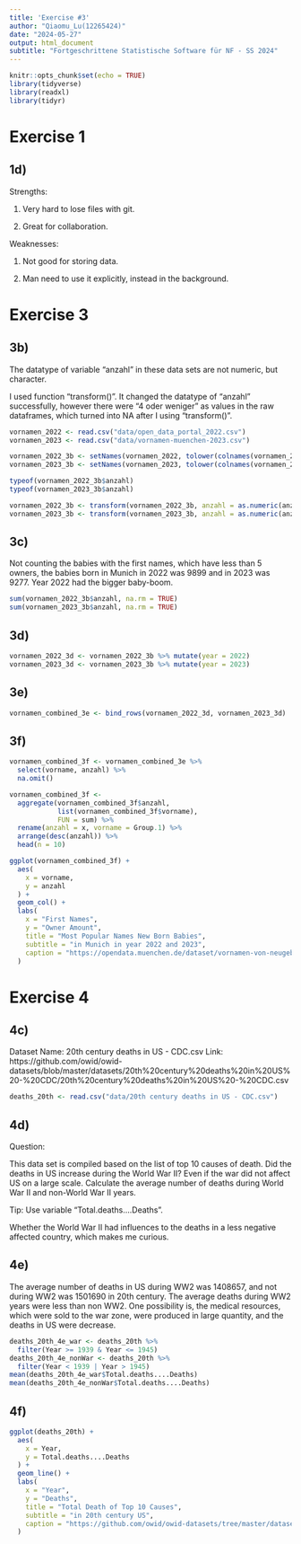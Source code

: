 ```yaml
---
title: 'Exercise #3'
author: "Qiaomu_Lu(12265424)"
date: "2024-05-27"
output: html_document
subtitle: "Fortgeschrittene Statistische Software für NF - SS 2024"
---
```


```r
knitr::opts_chunk$set(echo = TRUE)
library(tidyverse)
library(readxl)
library(tidyr)
```

# Exercise 1

## 1d)
Strengths: 

1. Very hard to lose files with git.

2. Great for collaboration.

Weaknesses: 

1. Not good for storing data.

2. Man need to use it explicitly, instead in the background.


# Exercise 3

## 3b)
The datatype of variable "anzahl" in these data sets are not numeric, but character.

I used function "transform()". It changed the datatype of "anzahl" successfully, however there were "4 oder weniger" as values in the raw dataframes, which turned into NA after I using "transform()".
```r
vornamen_2022 <- read.csv("data/open_data_portal_2022.csv")
vornamen_2023 <- read.csv("data/vornamen-muenchen-2023.csv")

vornamen_2022_3b <- setNames(vornamen_2022, tolower(colnames(vornamen_2022)))
vornamen_2023_3b <- setNames(vornamen_2023, tolower(colnames(vornamen_2023)))

typeof(vornamen_2022_3b$anzahl)
typeof(vornamen_2023_3b$anzahl)

vornamen_2022_3b <- transform(vornamen_2022_3b, anzahl = as.numeric(anzahl))
vornamen_2023_3b <- transform(vornamen_2023_3b, anzahl = as.numeric(anzahl))
```

## 3c)
Not counting the babies with the first names, which have less than 5 owners, the babies born in Munich in 2022 was 9899 and in 2023 was 9277. Year 2022 had the bigger baby-boom.
```r
sum(vornamen_2022_3b$anzahl, na.rm = TRUE)
sum(vornamen_2023_3b$anzahl, na.rm = TRUE)
```

## 3d)
```r
vornamen_2022_3d <- vornamen_2022_3b %>% mutate(year = 2022)
vornamen_2023_3d <- vornamen_2023_3b %>% mutate(year = 2023)
```

## 3e)
```r
vornamen_combined_3e <- bind_rows(vornamen_2022_3d, vornamen_2023_3d)
```

## 3f)
```r
vornamen_combined_3f <- vornamen_combined_3e %>%
  select(vorname, anzahl) %>%
  na.omit()

vornamen_combined_3f <- 
  aggregate(vornamen_combined_3f$anzahl,
            list(vornamen_combined_3f$vorname),
            FUN = sum) %>%
  rename(anzahl = x, vorname = Group.1) %>%
  arrange(desc(anzahl)) %>%
  head(n = 10)

ggplot(vornamen_combined_3f) + 
  aes(
    x = vorname,
    y = anzahl
  ) + 
  geom_col() + 
  labs(
    x = "First Names",
    y = "Owner Amount",
    title = "Most Popular Names New Born Babies",
    subtitle = "in Munich in year 2022 and 2023",
    caption = "https://opendata.muenchen.de/dataset/vornamen-von-neugeborenen"
  ) 
```

# Exercise 4

## 4c)
Dataset Name: 20th century deaths in US - CDC.csv
Link: https://github.com/owid/owid-datasets/blob/master/datasets/20th%20century%20deaths%20in%20US%20-%20CDC/20th%20century%20deaths%20in%20US%20-%20CDC.csv
```r
deaths_20th <- read.csv("data/20th century deaths in US - CDC.csv")
```

## 4d)
Question: 

This data set is compiled based on the list of top 10 causes of death.
Did the deaths in US increase during the World War II? Even if the war did not affect US on a large scale. Calculate the average number of deaths during World War II and non-World War II years. 

Tip: Use variable "Total.deaths....Deaths".

Whether the World War II had influences to the deaths in a less negative affected country, which makes me curious.

## 4e)
The average number of deaths in US during WW2 was 1408657, and not during WW2 was 1501690 in 20th century. The average deaths during WW2 years were less than non WW2. One possibility is, the medical resources, which were sold to the war zone, were produced in large quantity, and the deaths in US were decrease.
```r
deaths_20th_4e_war <- deaths_20th %>%
  filter(Year >= 1939 & Year <= 1945)
deaths_20th_4e_nonWar <- deaths_20th %>%
  filter(Year < 1939 | Year > 1945)
mean(deaths_20th_4e_war$Total.deaths....Deaths)
mean(deaths_20th_4e_nonWar$Total.deaths....Deaths)
```

## 4f)
```r
ggplot(deaths_20th) + 
  aes(
    x = Year,
    y = Total.deaths....Deaths
  ) + 
  geom_line() + 
  labs(
    x = "Year",
    y = "Deaths",
    title = "Total Death of Top 10 Causes",
    subtitle = "in 20th century US",
    caption = "https://github.com/owid/owid-datasets/tree/master/datasets/20th%20century%20deaths%20in%20US%20-%20CDC"
  ) 
```

